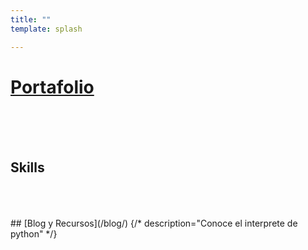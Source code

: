 ```yaml
---
title: ""
template: splash

---
```








<HeroStartlight/> 




# [Portafolio](/portafolio)
<CardGrid>
	<CardTumbail
		size="750"
		title="Athena OS"
		href="https://athenaos.org"
		thumbnail="/portfolio/tat.png"
	/>
	<CardTumbail
		title="Athena OS"
		href="https://athenaos.org"
		thumbnail="/portfolio/tat.png"
	/>
	<CardTumbail
		title="Athena OS"
		href="https://athenaos.org"
		thumbnail="/portfolio/tat.png"
	/>
</CardGrid>

<br/>
<br/>
<br/>


<section class="relative">
<img class="absolute object-fixed inset-y-0 right-0 -z-10" src="../../assets/bg/bg-skills.png" alt=""/>

# Skills 
<Skills/>


<br/>
<br/>
<br/>
## [Blog y Recursos](/blog/)
<CardGrid stagger>
    {/* description="Conoce el interprete de python" */}
  <LinkCard
    title="Python"
    href="/blog/python"
  />
</CardGrid>
</section>

